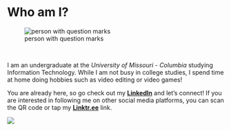 <p>&nbsp;</p>
<div align="center"><h1>__Who am I?__</h1></div>

![person with question marks](https://assets.entrepreneur.com/content/3x2/2000/20151125105751-questions-1014060-1920.jpeg)
<p>&nbsp;</p>
<p>I am an undergraduate at the _University of Missouri - Columbia_ studying 
Information Technology. While I am not busy in college studies, I spend time at
home doing hobbies such as video editing or video games!</p>
<p>You are already here, so go check out my [__LinkedIn__](https://www.linkedin.com/in/j0shbl0ck247/)
and let's connect! If you are interested in following me on other social media 
platforms, you can scan the QR code or tap my [__Linktr.ee__](https://linktr.ee/j0shbl0ck) link.</p> 
![](websitepics/j0shbl0ck.png)

